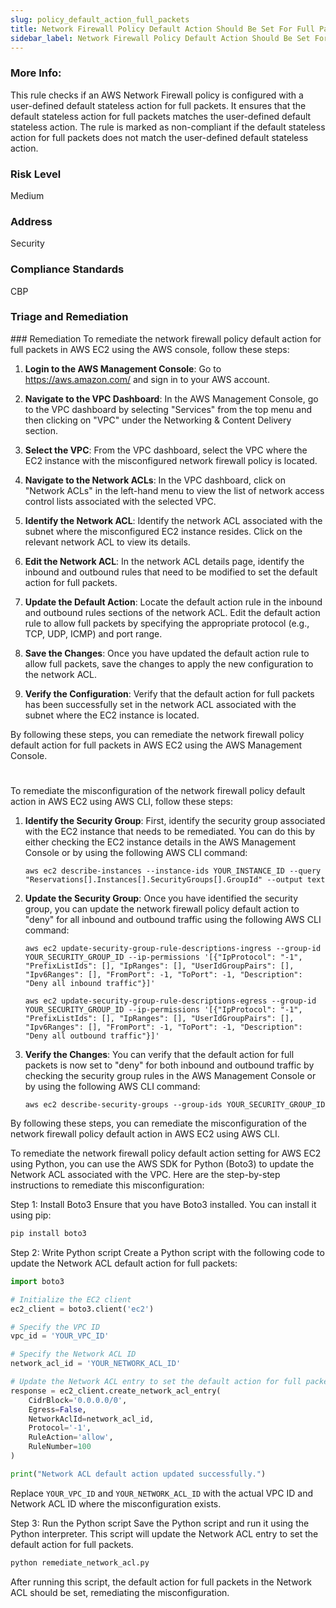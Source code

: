 ```yaml
---
slug: policy_default_action_full_packets
title: Network Firewall Policy Default Action Should Be Set For Full Packets
sidebar_label: Network Firewall Policy Default Action Should Be Set For Full Packets
---
```


### More Info:

This rule checks if an AWS Network Firewall policy is configured with a user-defined default stateless action for full packets. It ensures that the default stateless action for full packets matches the user-defined default stateless action. The rule is marked as non-compliant if the default stateless action for full packets does not match the user-defined default stateless action.

### Risk Level

Medium

### Address

Security

### Compliance Standards

CBP


### Triage and Remediation
<Tabs>
<Tab title='Remediation'>
### Remediation

<AccordionGroup>
<Accordion title='Using Console' defaultOpen='true'>
To remediate the network firewall policy default action for full packets in AWS EC2 using the AWS console, follow these steps:

1. **Login to the AWS Management Console**: Go to https://aws.amazon.com/ and sign in to your AWS account.

2. **Navigate to the VPC Dashboard**: In the AWS Management Console, go to the VPC dashboard by selecting "Services" from the top menu and then clicking on "VPC" under the Networking & Content Delivery section.

3. **Select the VPC**: From the VPC dashboard, select the VPC where the EC2 instance with the misconfigured network firewall policy is located.

4. **Navigate to the Network ACLs**: In the VPC dashboard, click on "Network ACLs" in the left-hand menu to view the list of network access control lists associated with the selected VPC.

5. **Identify the Network ACL**: Identify the network ACL associated with the subnet where the misconfigured EC2 instance resides. Click on the relevant network ACL to view its details.

6. **Edit the Network ACL**: In the network ACL details page, identify the inbound and outbound rules that need to be modified to set the default action for full packets.

7. **Update the Default Action**: Locate the default action rule in the inbound and outbound rules sections of the network ACL. Edit the default action rule to allow full packets by specifying the appropriate protocol (e.g., TCP, UDP, ICMP) and port range.

8. **Save the Changes**: Once you have updated the default action rule to allow full packets, save the changes to apply the new configuration to the network ACL.

9. **Verify the Configuration**: Verify that the default action for full packets has been successfully set in the network ACL associated with the subnet where the EC2 instance is located.

By following these steps, you can remediate the network firewall policy default action for full packets in AWS EC2 using the AWS Management Console.

#
</Accordion>

<Accordion title='Using CLI'>
To remediate the misconfiguration of the network firewall policy default action in AWS EC2 using AWS CLI, follow these steps:

1. **Identify the Security Group**: First, identify the security group associated with the EC2 instance that needs to be remediated. You can do this by either checking the EC2 instance details in the AWS Management Console or by using the following AWS CLI command:
   ```
   aws ec2 describe-instances --instance-ids YOUR_INSTANCE_ID --query "Reservations[].Instances[].SecurityGroups[].GroupId" --output text
   ```

2. **Update the Security Group**: Once you have identified the security group, you can update the network firewall policy default action to "deny" for all inbound and outbound traffic using the following AWS CLI command:
   ```
   aws ec2 update-security-group-rule-descriptions-ingress --group-id YOUR_SECURITY_GROUP_ID --ip-permissions '[{"IpProtocol": "-1", "PrefixListIds": [], "IpRanges": [], "UserIdGroupPairs": [], "Ipv6Ranges": [], "FromPort": -1, "ToPort": -1, "Description": "Deny all inbound traffic"}]'
   ```

   ```
   aws ec2 update-security-group-rule-descriptions-egress --group-id YOUR_SECURITY_GROUP_ID --ip-permissions '[{"IpProtocol": "-1", "PrefixListIds": [], "IpRanges": [], "UserIdGroupPairs": [], "Ipv6Ranges": [], "FromPort": -1, "ToPort": -1, "Description": "Deny all outbound traffic"}]'
   ```

3. **Verify the Changes**: You can verify that the default action for full packets is now set to "deny" for both inbound and outbound traffic by checking the security group rules in the AWS Management Console or by using the following AWS CLI command:
   ```
   aws ec2 describe-security-groups --group-ids YOUR_SECURITY_GROUP_ID
   ```

By following these steps, you can remediate the misconfiguration of the network firewall policy default action in AWS EC2 using AWS CLI.
</Accordion>

<Accordion title='Using Python'>
To remediate the network firewall policy default action setting for AWS EC2 using Python, you can use the AWS SDK for Python (Boto3) to update the Network ACL associated with the VPC. Here are the step-by-step instructions to remediate this misconfiguration:

Step 1: Install Boto3
Ensure that you have Boto3 installed. You can install it using pip:

```bash
pip install boto3
```

Step 2: Write Python script
Create a Python script with the following code to update the Network ACL default action for full packets:

```python
import boto3

# Initialize the EC2 client
ec2_client = boto3.client('ec2')

# Specify the VPC ID
vpc_id = 'YOUR_VPC_ID'

# Specify the Network ACL ID
network_acl_id = 'YOUR_NETWORK_ACL_ID'

# Update the Network ACL entry to set the default action for full packets
response = ec2_client.create_network_acl_entry(
    CidrBlock='0.0.0.0/0',
    Egress=False,
    NetworkAclId=network_acl_id,
    Protocol='-1',
    RuleAction='allow',
    RuleNumber=100
)

print("Network ACL default action updated successfully.")
```

Replace `YOUR_VPC_ID` and `YOUR_NETWORK_ACL_ID` with the actual VPC ID and Network ACL ID where the misconfiguration exists.

Step 3: Run the Python script
Save the Python script and run it using the Python interpreter. This script will update the Network ACL entry to set the default action for full packets.

```bash
python remediate_network_acl.py
```

After running this script, the default action for full packets in the Network ACL should be set, remediating the misconfiguration.
</Accordion>

</AccordionGroup>
</Tab>
</Tabs>

